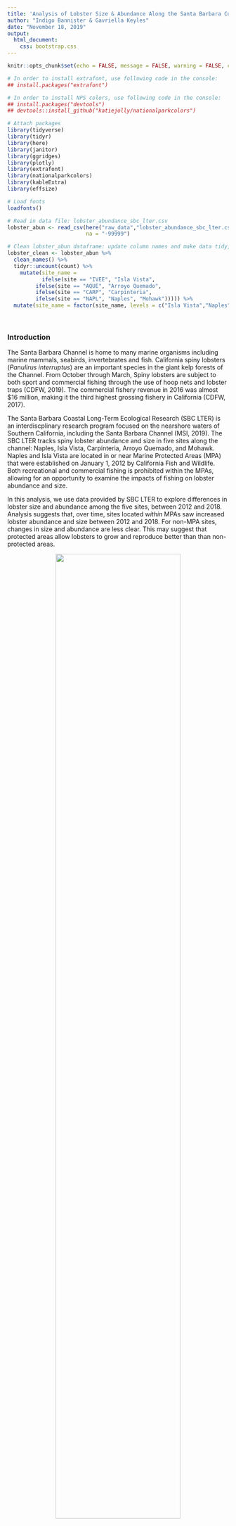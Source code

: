 ```yaml
---
title: 'Analysis of Lobster Size & Abundance Along the Santa Barbara Coast'
author: "Indigo Bannister & Gavriella Keyles"
date: "November 18, 2019"
output: 
  html_document: 
    css: bootstrap.css
---
```


```r
knitr::opts_chunk$set(echo = FALSE, message = FALSE, warning = FALSE, cache = FALSE)
```


```r
# In order to install extrafont, use following code in the console:
## install.packages("extrafont")

# In order to install NPS colors, use following code in the console:
## install.packages("devtools")
## devtools::install_github("katiejolly/nationalparkcolors")

# Attach packages
library(tidyverse)
library(tidyr)
library(here)
library(janitor)
library(ggridges)
library(plotly)
library(extrafont)
library(nationalparkcolors)
library(kableExtra)
library(effsize)

# Load fonts
loadfonts()

# Read in data file: lobster_abundance_sbc_lter.csv
lobster_abun <- read_csv(here("raw_data","lobster_abundance_sbc_lter.csv"),
                         na = "-99999")

# Clean lobster_abun dataframe: update column names and make data tidy, add column and attribute full site names, factor site_name to group MPAs adjacent to one another
lobster_clean <- lobster_abun %>% 
  clean_names() %>% 
  tidyr::uncount(count) %>% 
    mutate(site_name = 
           ifelse(site == "IVEE", "Isla Vista",
         ifelse(site == "AQUE", "Arroyo Quemado",
         ifelse(site == "CARP", "Carpinteria",
         ifelse(site == "NAPL", "Naples", "Mohawk"))))) %>% 
  mutate(site_name = factor(site_name, levels = c("Isla Vista","Naples","Arroyo Quemado","Carpinteria","Mohawk") ))

```
\

### Introduction
The Santa Barbara Channel is home to many marine organisms including marine mammals, seabirds, invertebrates and fish. California spiny lobsters (*Panulirus interruptus*) are an important species in the giant kelp forests of the Channel. From October through March, Spiny lobsters are subject to both sport and commercial fishing through the use of hoop nets and lobster traps (CDFW, 2019). The commercial fishery revenue in 2016 was almost $16 million, making it the third highest grossing fishery in California (CDFW, 2017). 

The Santa Barbara Coastal Long-Term Ecological Research (SBC LTER) is an interdiscplinary research program focused on the nearshore waters of Southern California, including the Santa Barbara Channel (MSI, 2019). The SBC LTER tracks spiny lobster abundance and size in five sites along the channel: Naples, Isla Vista, Carpinteria, Arroyo Quemado, and Mohawk. Naples and Isla Vista are located in or near Marine Protected Areas (MPA) that were established on January 1, 2012 by California Fish and Wildlife. Both recreational and commercial fishing is prohibited within the MPAs, allowing for an opportunity to examine the impacts of fishing on lobster abundance and size.

In this analysis, we use data provided by SBC LTER to explore differences in lobster size and abundance among the five sites, between 2012 and 2018. Analysis suggests that, over time, sites located *within* MPAs saw increased lobster abundance and size between 2012 and 2018. For non-MPA sites, changes in size and abundance are less clear. This may suggest that protected areas allow lobsters to grow and reproduce better than than non-protected areas.


<center>
![](images/California_Spiny_Lobster.jpg){ width=75% }
\center

<font size="2"> **Figure 1:** California Spiny Lobsters off Anacapa Island. Photographer: [Ed Bierman</font>](https://www.flickr.com/people/26216388@N02).

### Data & Methods
Data for California spiny lobster abundance and size along the Santa Barbara Coast, 2012-2018, were collected by the [Santa Barbara Coastal Long Term Ecological Research group](https://sbclter.msi.ucsb.edu/). Lobsters were surveyed at five long-term kelp forest study sites. Two of the sites were located within or near MPAs (Naples and Isla Vista) and three were outside of a MPA (Arroyo Quemado, Mohawk, and Carpinteria). Lobsters were counted and sizes estimated visually by divers in late summer before fishing season began. For more information on the methods, see the project [metadata](https://portal.edirepository.org/nis/metadataviewer?packageid=knb-lter-sbc.77.3). 

Mean lobster size (mm) was compared for 2012 and 2018 at the non-MPA and MPA sites by two-sample t-tests ($\alpha$ = 0.05 throughout) and analyzed using Cohen's Effect Size. In addition, mean lobster size was compared  pre-MPA (2012) and post-MPA (2018). All analyses and figures were prepared using R software version 3.6.1.


\

### Results

#### 1. Annual lobster abundance by site, 2012-2018
Figure 2 demonstrates varying trends in lobster abundance among the 5 collection sites. At Isla Vista and Naples, both located within Marine Protected Areas, lobster abundance trends positive after the MPAs were established in 2012. Both MPA sites saw spikes in 2015, and declines in 2016 followed by increases in population. At non-MPA sites, counts are highly variable and characteristics between sites are not shared. At Arroyo Quemado, lobster counts remained relatively stable over the studied time period. At Carpinteria, a major spike in lobster abundance (2017) was followed by a major decline (2018). At Mohawk, a spike in abundance in 2015 gives way to stability into 2018.

```r
# Create filtered dataframe for abundance graph
lobster_a <- lobster_clean %>% 
  select(year, site_name) %>% 
  count(year, site_name) %>% 
  rename(annual_total = n)

# Create a custom palette for colors in graph_a
site_colors <- park_palette("Everglades")
```


```r
# Create graph of lobster abundance from 2012 to 2018
graph_a <- ggplot(lobster_a, ) +
  geom_line( aes(color = site_name, 
                 x = year, 
                 y = annual_total,
                 text = paste('Site:', site_name,
                          '<br>Total:', annual_total),
                 group = 1)) +
  theme_minimal() +
  scale_color_manual(values = site_colors, name = "Site") +
  labs(
    x = "",
    y = "Total lobsters counted") +
  theme(plot.title = element_text(hjust = 0.5))+
  scale_x_continuous(limits = c(2012, 2018),
                     expand = c(0,0),
                     breaks = seq(2012, 2018, by = 1)) + 
  scale_y_continuous(breaks = seq(0, 1000, by = 200),
                     expand = c(0,0))

# Make graph_a interactive with ggplotly 
ggplotly(graph_a, tooltip = "text") %>%
  layout(legend = list(x = 0.05, y = 0.85)) %>% 
  config(displayModeBar = FALSE)

```

<font size="2"> ***Figure 2: Year-over-year change, lobsters counted in 5 Santa Barbara Channel sites, 2012-2018.*** *Annual lobsters counts based on data collected by divers before the start of fishing season in late summer at five sites, two of which (Isla Vista and Naples) are within Marine Protected Areas (MPAs).* ***Interactive:*** *Double-click on individual site within legend to highlight. Single-click and unclick sites within legend to toggle visibility and compare site data.*</font>

\

#### 2. Lobster size: 2012 and 2018
```r
# Create two dataframes filtered for size analysis, one for lobster size data in 2012 and the other for 2018
lobster_2018 <- lobster_clean %>% 
  select(year, size_mm, site_name) %>% 
  filter(year %in% c(2018))

lobster_2012 <- lobster_clean %>% 
  select(year, size_mm, site_name) %>% 
  filter(year %in% c(2012))

# Create two dataframes with calculated medians for lobster size in 2012 and 2018 at each site
lobster_2018_med <- lobster_2018 %>% 
  group_by(site_name) %>% 
  summarize(median = median(size_mm))

lobster_2012_med <- lobster_2012 %>% 
  group_by(site_name) %>% 
  summarize(median = median(size_mm))
```
Figure 3 depicts size distribution trends among spiny lobsters in 2012 and 2018 at the five collection sites. Both sites that established MPAs in 2012 (Isla Vista and Naples) had more lobsters of a larger size by 2018 than they did when the MPAs were established. Median size for Isla Vista lobsters increased from `r lobster_2012_med$median[1]` mm to `r lobster_2018_med$median[1]` mm, while median sizes for Naples lobsters increased from `r lobster_2012_med$median[2]` mm to `r lobster_2018_med$median[2]` mm.

Lobster sizes at the non-MPA sites stayed relateively stable and did not see major shifts in median size between 2012 and 2018.

```r
# Create graph of lobster size distribution for 2012 and 2018 at each site
graph_b <- ggplot() +
  geom_density_ridges(data = lobster_2012, 
                      aes(x = size_mm, y = reorder(site_name, desc(site_name))), 
                      fill = "#2E8289", 
                      color = "white", 
                      alpha = 0.5,
                      scale = 0.9) +
    geom_density_ridges(data = lobster_2018, 
                      aes(x = size_mm, y = reorder(site_name, desc(site_name))), 
                      fill = "#EAAE37",
                      color = "white",
                      alpha = 0.4,
                      scale = 0.9) +
  theme_minimal() +
  labs(x = "Lobster size (mm)",
       y = "Study sites") + 
  scale_x_continuous(limits = c(40,120))+
  annotate("text", x = 116, y = 1.75, label = "2012", color = "#2E8289", fontface = 2, size = 5)+
  annotate("text", x = 116, y = 1.5, label = "2018", color = "#EAAE37", fontface = 2, size = 5) +
  annotate(geom = "rect", color = "black", alpha = 0, xmin = 110, xmax = 120, ymin = 1.3, ymax = 1.95)+
  annotate(geom = "point", x = 112, y = 1.75, color = "#2E8289", size = 4, alpha = .4) +
  annotate(geom = "point", x = 112, y = 1.5, color = "#EAAE37", size = 4, alpha = .4)+
  annotate("text", x = 115, y = 2.1, label = "Year", color = "black", size = 5)
#annotate("text", x = 115, y = 2.15, label = "Legend", color = "black", fontface = 2, size = 4)

# Call graph_b
graph_b

```

<font size="2"> ***Figure 3: Comparison of distribution of sampled lobster size at five sampling sites, 2012 & 2018.***
*Distribution of lobster size at five sampling sites in two different years, 2012 and 2018. Two of the five sites (Isla Vista and Naples) established Marine Protected Areas (MPAs) in 2012. These two sites had more lobsters of larger size in 2018 than in 2012. The other three sites not in MPAs had more consistent size distribution across the two years.* </font>

\

#### 3. Analysis of lobsters in marine protected areas versus non-protected areas
In order to assess whether MPA status had an impact on lobster size and abundance,  statistical testing (Student's T Test and Cohen's Effect Size) was used to compare sites located within and outside MPAs in 2012 and 2018.

```r
# Part C

# Cleaning the data, used mutate and ifelse statement to make new MPA status variable.
lobster_c <- lobster_clean %>% 
  mutate(mpa_status = 
           ifelse(site %in% c("IVEE", "NAPL"), "MPA", "non-MPA"))

# Create dataframes to insert into t-tests for Part C 1 & 2
mpa_size_compare_2012 <- lobster_c %>% 
  select(mpa_status, size_mm, year) %>% 
  filter(year == "2012", mpa_status == "MPA") %>% 
  pull(size_mm)

non_mpa_size_compare_2012 <- lobster_c %>% 
  select(mpa_status, size_mm, year) %>% 
  filter(year == "2012", mpa_status == "non-MPA") %>% 
  pull(size_mm)

mpa_size_compare_2018 <- lobster_c %>% 
  select(mpa_status, size_mm, year) %>% 
  filter(year == "2018", mpa_status == "MPA") %>% 
  pull(size_mm)

non_mpa_size_compare_2018 <- lobster_c %>% 
  select(mpa_status, size_mm, year) %>% 
  filter(year == "2018", mpa_status == "non-MPA") %>% 
  pull(size_mm)

# Run t-tests for 2012 and 2018 in MPA vs. non-MPA
size_ttest_2012 <- t.test(mpa_size_compare_2012, non_mpa_size_compare_2012)
cohen_2012 <- cohen.d(mpa_size_compare_2012, non_mpa_size_compare_2012)

size_ttest_2012
cohen_2012

size_ttest_2018 <- t.test(mpa_size_compare_2018, non_mpa_size_compare_2018)
cohen_2018 <- cohen.d(mpa_size_compare_2018, non_mpa_size_compare_2018)

size_ttest_2018
cohen_2018

## Run t-tests for MPA and non-MPA for 2012 vs. 2018
ttest_MPA <- t.test(mpa_size_compare_2012, mpa_size_compare_2018)
cohen_MPA <- cohen.d(mpa_size_compare_2012, mpa_size_compare_2018)

ttest_MPA
cohen_MPA

ttest_nonMPA <- t.test(non_mpa_size_compare_2012, non_mpa_size_compare_2018)
cohen_nonMPA <- cohen.d(non_mpa_size_compare_2012, non_mpa_size_compare_2018)

ttest_nonMPA
cohen_nonMPA
  


```

<font size="2"> ***Table 1: Comparison of statistical distribution for MPA versus non-MPA sampling sites in 2012 and 2018.***
*Comparison of mean lobster size (mm), standard deviation (mm), and sample size at sites within and outside of a Marine Protected Area (MPA) in 2012 and 2018.* </font>

```r
# Part C continued - create table of results

# Create df of summary stats: mean, std dev, and sample size
lobster_sum <- lobster_c %>% 
  filter(year %in% c(2012, 2018)) %>% 
  group_by(year, mpa_status) %>%
  summarize(mean = round(mean(size_mm),2),
            std_dev = round(sd(size_mm),2), 
            samp_size = n())

# Convert summary stat df into table for display
lobster_sum %>% 
  kable(col.names = c("Year", 
                     "MPA Status", 
                     "Mean (mm)",
                     "Standard Deviation (mm)",
                     "Sample Size (count)")) %>% 
  kable_styling(bootstrap_options = c("striped", "hover"), 
                full_width = F,
                position = "center"
                )


```


In 2012, there was an `r round(abs(size_ttest_2012$estimate[1]-size_ttest_2012$estimate[2])/((size_ttest_2012$estimate[1]+size_ttest_2012$estimate[2])/2)*100,0)`% difference between lobster sizes at MPA (m = `r round(size_ttest_2012$estimate[1], 2)`mm) and non-MPA (m = `r round(size_ttest_2012$estimate[2], 2)`mm) sites. This difference is statistically significant (t(`r round(size_ttest_2012$parameter, 2)`) = `r round(size_ttest_2012$statistic, 2)`, *p* = `r round(size_ttest_2012$p.value, 4)`), with a moderate effect size (`r round(cohen_2012$estimate, 2)`). It suggests a smaller mean lobster size (95% confidence interval = `r round(size_ttest_2012$conf.int, 4)`) at MPA sites vs non-MPA sites in 2012.

In 2018, there was a `r round(abs(size_ttest_2018$estimate[1]-size_ttest_2018$estimate[2])/((size_ttest_2018$estimate[1]+size_ttest_2018$estimate[2])/2)*100,0)`% difference between lobster sizes at MPA (m = `r round(size_ttest_2018$estimate[1], 2)`mm) and non-MPA (m = `r round(size_ttest_2018$estimate[2], 2)`mm) sites. This difference was also statistically significant (t(`r round(size_ttest_2018$statistic, 2)`, *p* `r ifelse( 0.001 > size_ttest_2018$p.value, "< 0.001", paste("= ", round(size_ttest_2018$p.value, 2)))`), with a small effect size (`r round(cohen_2018$estimate, 2)`). This suggests a potentiallysmaller mean lobster size (95% confidence interval = `r round(size_ttest_2018$conf.int, 4)`) at non-MPA sites vs MPA sites in 2018.

Within MPA sites, lobster size increased by `r round((ttest_MPA$estimate[2]-ttest_MPA$estimate[1])/ttest_MPA$estimate[1]*100,0)`% from 2012 (m = `r round(ttest_MPA$estimate[1], 2)`mm) to 2018 (m = `r round(ttest_MPA$estimate[2], 2)`mm), following the establishment of the MPAs. The increase was statistically significant (t(`r round(ttest_MPA$parameter, 2)`) = `r round(ttest_MPA$statistic, 2)`, *p* `r ifelse( 0.001 > ttest_MPA$p.value, "< 0.001", paste("= ", round(ttest_MPA$p.value, 4)))`), with a large effect size (`r round(cohen_MPA$estimate, 2)`).

Within non-MPA sites, there was not a significant difference (t(`r round(ttest_nonMPA$parameter, 2)`) = `r round(ttest_nonMPA$statistic, 2)`, *p* `r ifelse( 0.001 > ttest_nonMPA$p.value, "< 0.001", paste("= ", round(ttest_nonMPA$p.value,2)))`), and a negligible effect size (`r round(cohen_nonMPA$estimate, 2)`), between mean lobster size in 2012 (m = `r round(ttest_nonMPA$estimate[1], 2)`mm) compared with 2018 (m = `r round(ttest_nonMPA$estimate[2], 2)`mm).

\

### Summary
- There is sufficient evidence to suggest that lobster abundance has increased at MPA sites since the establishment of MPAs (Figure 2), and that lobster size has increased at MPA sites since the establishment of MPAs (Figure 3). 
- In addition, mean lobster size at MPA sites has improved from being less than that of non-MPA sites in 2012 to being greater than mean size at non-MPA sites in 2018 (Table 1).
- These findings could indicate that protected areas create conditions to foster growth and reproduction better than non-protected areas. 

\

### References
**California Department of Fish and Wildlife (CDFW). 2017.** [South Coast Fishery Spotlight: California Spiny Lobster.](https://nrm.dfg.ca.gov/FileHandler.ashx?DocumentID=141295&inline)

**California Department of Fish and Wildlife (CDFW). 2019.** [Current 2019-2020 Recreational Lobster Fishing Information.](https://www.wildlife.ca.gov/Conservation/Marine/Invertebrates/Lobster)

**Marine Science Institute, UCSB (MSI). 2019.** [Santa Barbara Coastal LTER.](https://sbclter.msi.ucsb.edu/)

**Reed D. 2019.** [SBC LTER: Reef: Abundance, size and fishing effort for California Spiny Lobster (Panulirus interruptus), ongoing since 2012.](https://doi.org/10.6073/pasta/a593a675d644fdefb736750b291579a0) Environmental Data Initiative. Dataset accessed 10/30/2019.


